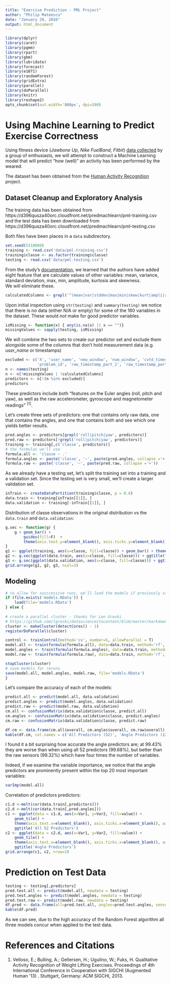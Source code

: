 ```yaml
---
title: "Exercise Prediction - PML Project"
author: "Philip Mateescu"
date: "January 29, 2016"
output: html_document
---
```

```r
library(dplyr)
library(caret)
library(pgmm)
library(rpart)
library(gbm)
library(lubridate)
library(forecast)
library(e1071)
library(randomForest)
library(gridExtra)
library(parallel)
library(doParallel)
library(knitr)
library(reshape2)
opts_chunk$set(out.width='800px', dpi=200)
```

# Using Machine Learning to Predict Exercise Correctness 

Using fitness device (*Jawbone Up*, *Nike FuelBand*, *Fitbit*) 
[data collected](http://groupware.les.inf.puc-rio.br/har) by a group 
of enthusiasts, we will attempt to construct a Machine Learning
model that will predict "how (well)" an activity has been performed
by the weared.

The dataset has been obtained from the [Human Activity Recognition](http://groupware.les.inf.puc-rio.br/har) project.


## Dataset Cleanup and Exploratory Analysis

The training data has been obtained from
https://d396qusza40orc.cloudfront.net/predmachlearn/pml-training.csv
and the test data has been downloaded from
https://d396qusza40orc.cloudfront.net/predmachlearn/pml-testing.csv

Both files have been places in a `data` subdirectory.

```r
set.seed(5318008)
training <- read.csv('data/pml-training.csv')
training$classe <- as.factor(training$classe)
testing <- read.csv('data/pml-testing.csv')
```

From the study's [documentation](http://groupware.les.inf.puc-rio.br/public/papers/2013.Velloso.QAR-WLE.pdf), we learned that the authors have added eight feature
that are calculate values of other variables: mean, variance,
standard deviation, max, min, amplitude, kurtosis and skewness.  
We will eliminate these.

```r
calculatedColumns <- grepl('^(mean|var|stddev|max|min|skew|kurt|ampli|avg)', colnames(testing))
```

Upon initial inspection using `str(testing)` and `summary(testing)`
we notice that there is no data (either N/A or empty) for some of the 160 variables in the dataset.
These would *not* make for good predictor variables.

```r
isMissing <- function(x) { any(is.na(x) || x == "")}
missingValues <- sapply(testing, isMissing)
```

We will combine the two sets to create our predictor set and exclude them
alongside some of the columns that don't hold measurement data (e.g. 
*user_name* or timestamps)

```r
excluded <- c('X', 'user_name', 'new_window', 'num_window', 'cvtd_timestamp',
              'problem_id', 'raw_timestamp_part_1', 'raw_timestamp_part_2')
n <- names(testing)
n <- n[!missingValues | !calculatedColumns]
predictors <- n[!(n %in% excluded)]
predictors
```

These predictors include both "features on the Euler angles (roll, pitch
and yaw), as well as the raw accelerometer, gyroscope and
magnetometer readings" ^[1]^.

Let's create three sets of predictors: one that contains only raw data,
one that contains the angles, and one that contains both and see
which one yields better results.

```r
pred.angles <- predictors[grepl('roll|pitch|yaw', predictors)]
pred.raw <- predictors[!grepl('roll|pitch|yaw', predictors)]
training <- training[,c('classe', predictors)]
# the formulas we'll use
formula.all <- 'classe ~ .'
formula.angles <- paste('classe', '~', paste(pred.angles, collapse ='+'))
formula.raw <- paste('classe', '~', paste(pred.raw, collapse ='+'))
```


As we already have a testing set, let's split the training set
into a training and a validation set. Since the testing set 
is very small, we'll create a larger validation set.

```r
inTrain <- createDataPartition(training$classe, p = 0.6)
data.train <- training[inTrain[[1]], ]
data.validation <- training[-inTrain[[1]], ]
```
Distribution of classe observations in the original distribution vs the 
`data.train` and `data.validation`:
```r
g.sec <- function(g) {
    g + geom_bar() + 
        guides(fill=F)  + 
        theme(axis.text.y=element_blank(), axis.ticks.y=element_blank(), axis.title.y=element_blank())
}
g1 <- ggplot(training, aes(x=classe, fill=classe)) + geom_bar() + theme(legend.position='none') + ggtitle('Training (original)')
g2 <- g.sec(ggplot(data.train, aes(x=classe, fill=classe))) + ggtitle("Training")
g3 <- g.sec(ggplot(data.validation, aes(x=classe, fill=classe))) + ggtitle("Validation")
grid.arrange(g1, g2, g3, ncol=3)
```

## Modeling

```r
# to allow for succcessive runs, we'll load the models if previously saved
if (file.exists('models.RData')) { 
    load(file='models.RData') 
} else {
    
# create a parallel cluster - thanks for Len Greski
# https://github.com/lgreski/datasciencectacontent/blob/master/markdown/pml-randomForestPerformance.md
cluster <- makeCluster(detectCores() - 1)
registerDoParallel(cluster)

control <- trainControl(method='cv', number=5, allowParallel = T)
model.all <- train(formula(formula.all), data=data.train, method='rf', trControl=control)
model.angles <- train(formula(formula.angles), data=data.train, method='rf', trControl=control)
model.raw <- train(formula(formula.raw), data=data.train, method='rf', trControl=control)

stopCluster(cluster)
# save models for reruns
save(model.all, model.angles, model.raw, file='models.RData')
}
```

Let's compare the accuracy of each of the models:
```r
predict.all <- predict(model.all, data.validation)
predict.angles <- predict(model.angles, data.validation)
predict.raw <- predict(model.raw, data.validation)
cm.all <- confusionMatrix(data.validation$classe, predict.all)
cm.angles <- confusionMatrix(data.validation$classe, predict.angles)
cm.raw <- confusionMatrix(data.validation$classe, predict.raw)
```

```r
df.cm <- data.frame(cm.all$overall, cm.angles$overall, cm.raw$overall)
kable(df.cm, col.names = c('All Predictors (52)', 'Angle Predictors (12)', 'Raw Sensors (40)'), caption = 'Comparison of accuracy for various predictors')
```

I found it a bit surprising how accurate the angle predictors are;
at 99.43% they are
worse than when using all 52 predictors (99.68%),
but better than the raw sensors (99.32%) which have four times the number of variables.

Indeed, if we examine the variable importance, we notice that the angle
predictors are prominently present within the top 20 most important variables:

```r
varImp(model.all)
```

Correlation of predictors predictors:
```r
c1.d <-melt(cor(data.train[,predictors]))  
c2.d <-melt(cor(data.train[,pred.angles]))  
c1 <- ggplot(data = c1.d, aes(x=Var1, y=Var2, fill=value)) +
    geom_tile() + 
    theme(axis.text.x=element_blank(), axis.ticks.x=element_blank(), axis.title.x=element_blank(), axis.title.y=element_blank()) +
    ggtitle('All 52 Predictors')
c2 <- ggplot(data = c2.d, aes(x=Var1, y=Var2, fill=value)) +
    geom_tile() + 
    theme(axis.text.x=element_blank(), axis.ticks.x=element_blank(), axis.title.x=element_blank(), axis.title.y=element_blank()) + 
    ggtitle('Angle Predictors')
grid.arrange(c1, c2, nrow=2)
```


# Prediction on Test Data

```r
testing <- testing[,predictors]
pred.test.all <- predict(model.all, newdata = testing)
pred.test.angles <- predict(model.angles, newdata = testing)
pred.test.raw <- predict(model.raw, newdata = testing)
df.pred <- data.frame(all=pred.test.all, angles=pred.test.angles, sensors=pred.test.raw)
kable(df.pred)
```

As we can see, due to the high accuracy of the Random Forest algorithm all
three models concur when applied to the test data.





# References and Citations


1. Velloso, E.; Bulling, A.; Gellersen, H.; Ugulino, W.; Fuks, H. Qualitative Activity Recognition of Weight Lifting Exercises. Proceedings of 4th International Conference in Cooperation with SIGCHI (Augmented Human '13) . Stuttgart, Germany: ACM SIGCHI, 2013.
